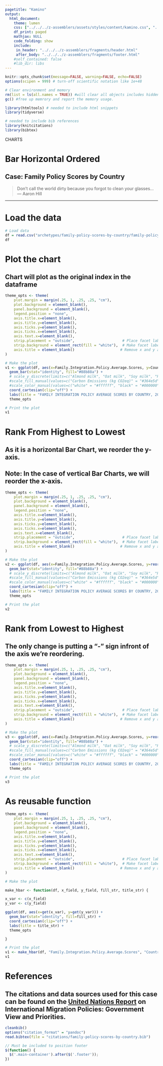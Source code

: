 ```yaml
---
pagetitle: "Kamino"
output: 
  html_document:
    theme: lumen
    css: ["../../../z-assemblers/assets/styles/content/kamino.css", "../../../z-assemblers/assets/icons/line-awesome/css/line-awesome.css"]
    df_print: paged
    mathjax: NULL
    code_folding: show
    include:
     in_header: "../../../z-assemblers/fragments/header.html"
     after_body: "../../../z-assemblers/fragments/footer.html"
    #self_contained: false
    #lib_dir: libs
---
```


```r
knitr::opts_chunk$set(message=FALSE, warning=FALSE, echo=FALSE)
options(scipen = 999) # turn-off scientific notation like 1e+48

# Clear environment and memory
rm(list = ls(all.names = TRUE)) #will clear all objects includes hidden objects.
gc() #free up memrory and report the memory usage.

library(htmltools) # needed to include html snippets
library(tidyverse)

# needed to include bib references
library(knitcitations)
library(bibtex)

```

<div class="activity">
CHARTS
</div>

# Bar Horizontal Ordered
## Case: Family Policy Scores by Country

> Don't call the world dirty because you forgot to clean your glasses...\
--- Aaron Hill\



***

# Load the data

```r

# Load data
df = read.csv("archetypes/family-policy-scores-by-country/family-policy-scores-by-country.csv", header = TRUE, stringsAsFactors = TRUE)
df


```

# Plot the chart 
## Chart will plot as the original index in the dataframe 

```r

theme_opts <- theme(
    plot.margin = margin(.25, 1, .25, .25, "cm"),
    plot.background = element_blank(),
    panel.background = element_blank(),
    legend.position = "none",
    axis.title.x=element_blank(),
    axis.title.y=element_blank(),
    axis.ticks.y=element_blank(),
    axis.ticks.x=element_blank(),
    axis.text.x=element_blank(),
    strip.placement = "outside",                      # Place facet labels outside x axis labels.
    strip.background = element_rect(fill = "white"),  # Make facet label background white.
    axis.title = element_blank()                     # Remove x and y axis titles.
)

# Make the plot
v1 <- ggplot(df, aes(x=Family.Integration.Policy.Average.Scores, y=Country)) + 
  geom_bar(stat="identity", fill="#88b88a") +
  # scale_y_discrete(limits=c("Almond milk", "Oat milk", "Soy milk", "Rice milk","Cow's milk")) +
  #scale_fill_manual(values=c("Carbon Emissions (kg CO2eq)" = "#364e5d", "Land Use (m2)" = "#597e4e", "Water Use (L)" = "#587f89")) +
  #scale_color_manual(values=c("white" = "#ffffff", "black" = "#000000")) +
  coord_cartesian(clip="off") +
  labs(title = "FAMILY INTEGRATION POLICY AVERAGE SCORES BY COUNTRY, 2014") +
  theme_opts

# Print the plot
v1

```


# Rank From Highest to Lowest
## As it is a horizontal Bar Chart, we reorder the y-axis.
## Note: In the case of vertical Bar Charts, we will reorder the x-axis.

```r

theme_opts <- theme(
    plot.margin = margin(.25, 1, .25, .25, "cm"),
    plot.background = element_blank(),
    panel.background = element_blank(),
    legend.position = "none",
    axis.title.x=element_blank(),
    axis.title.y=element_blank(),
    axis.ticks.y=element_blank(),
    axis.ticks.x=element_blank(),
    axis.text.x=element_blank(),
    strip.placement = "outside",                      # Place facet labels outside x axis labels.
    strip.background = element_rect(fill = "white"),  # Make facet label background white.
    axis.title = element_blank()                     # Remove x and y axis titles.
)

# Make the plot
v2 <- ggplot(df, aes(x=Family.Integration.Policy.Average.Scores, y=reorder(Country,Family.Integration.Policy.Average.Scores))) + 
  geom_bar(stat="identity", fill="#88b88a") +
  # scale_y_discrete(limits=c("Almond milk", "Oat milk", "Soy milk", "Rice milk","Cow's milk")) +
  #scale_fill_manual(values=c("Carbon Emissions (kg CO2eq)" = "#364e5d", "Land Use (m2)" = "#597e4e", "Water Use (L)" = "#587f89")) +
  #scale_color_manual(values=c("white" = "#ffffff", "black" = "#000000")) +
  coord_cartesian(clip="off") +
  labs(title = "FAMILY INTEGRATION POLICY AVERAGE SCORES BY COUNTRY, 2014") +
  theme_opts

# Print the plot
v2

```


# Rank from Lowest to Highest
## The only change is putting a "-" sign infront of the axis we're reordering.



```r

theme_opts <- theme(
    plot.margin = margin(.25, 1, .25, .25, "cm"),
    plot.background = element_blank(),
    panel.background = element_blank(),
    legend.position = "none",
    axis.title.x=element_blank(),
    axis.title.y=element_blank(),
    axis.ticks.y=element_blank(),
    axis.ticks.x=element_blank(),
    axis.text.x=element_blank(),
    strip.placement = "outside",                      # Place facet labels outside x axis labels.
    strip.background = element_rect(fill = "white"),  # Make facet label background white.
    axis.title = element_blank()                     # Remove x and y axis titles.
)

# Make the plot
v3 <- ggplot(df, aes(x=Family.Integration.Policy.Average.Scores, y=reorder(Country,-Family.Integration.Policy.Average.Scores))) + 
  geom_bar(stat="identity", fill="#88b88a") +
  # scale_y_discrete(limits=c("Almond milk", "Oat milk", "Soy milk", "Rice milk","Cow's milk")) +
  #scale_fill_manual(values=c("Carbon Emissions (kg CO2eq)" = "#364e5d", "Land Use (m2)" = "#597e4e", "Water Use (L)" = "#587f89")) +
  #scale_color_manual(values=c("white" = "#ffffff", "black" = "#000000")) +
  coord_cartesian(clip="off") +
  labs(title = "FAMILY INTEGRATION POLICY AVERAGE SCORES BY COUNTRY, 2014") +
  theme_opts

# Print the plot
v3

```

# As reusable function

```r

theme_opts <- theme(
    plot.margin = margin(.25, 1, .25, .25, "cm"),
    plot.background = element_blank(),
    panel.background = element_blank(),
    legend.position = "none",
    axis.title.x=element_blank(),
    axis.title.y=element_blank(),
    axis.ticks.y=element_blank(),
    axis.ticks.x=element_blank(),
    axis.text.x=element_blank(),
    strip.placement = "outside",                      # Place facet labels outside x axis labels.
    strip.background = element_rect(fill = "white"),  # Make facet label background white.
    axis.title = element_blank()                     # Remove x and y axis titles.
)

# Make the plot

make_hbar <- function(df, x_field, y_field, fill_str, title_str) {

x_var <- c(x_field)
y_var <- c(y_field)

ggplot(df, aes(x=get(x_var), y=get(y_var))) + 
  geom_bar(stat="identity", fill=fill_str) +
  coord_cartesian(clip="off") +
  labs(title = title_str) +
  theme_opts

}

# Print the plot
v1 <- make_hbar(df, "Family.Integration.Policy.Average.Scores", "Country", "#88b88a", "FAMILY INTEGRATION POLICY AVERAGE SCORES BY COUNTRY, 2014")
v1

```


# References
## The citations and data sources used for this case can be found on the <a href="https://www.un.org/en/development/desa/population/publications/policy/international-migration-policies-report-2013.asp"target="_blank" rel="noopener noreferrer">United Nations Report</a> on International Migration Policies: Government View and Priorities.  



```r

cleanbib()
options("citation_format" = "pandoc")
read.bibtex(file = "citations/family-policy-scores-by-country.bib")

```



```js

// Must be included to position footer
$(function() {
  $('.main-container').after($('.footer'));
})

```

